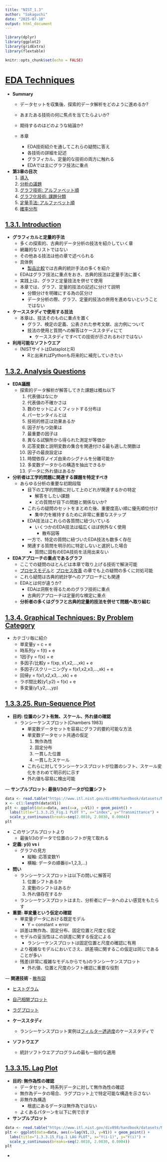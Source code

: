 ```yaml
---
title: "NIST_1.3"
author: "Sakaguchi"
date: "2025-07-10"
output: html_document
---
```


```r
library(dplyr)
library(ggplot2)
library(gridExtra)
library(flextable)

knitr::opts_chunk$set(echo = FALSE)

```

# [EDA Techniques](https://www.itl.nist.gov/div898/handbook/eda/section3/eda3.htm)

- **Summary**
  - データセットを収集後、探索的データ解析をどのように進めるか?
  - あまたある技術の何に焦点を当てたらよいか?
  - 期待するのはどのような結論か?
  
  - 本章
    - EDA技術紹介を通してこれらの疑問に答え
    - 各技術の詳細を記述
    - グラフィカル、定量的な技術の両方に触れる
    - EDAでは主にグラフ技法に重点

- **第3章の目次**
   1. [導入](https://www.itl.nist.gov/div898/handbook/eda/section3/eda31.htm)
   2. [分析の議題](https://www.itl.nist.gov/div898/handbook/eda/section3/eda32.htm)
   3. [グラフ技術: アルファベット順](https://www.itl.nist.gov/div898/handbook/eda/section3/eda33.htm)
   4. [グラフ化技術: 課題分類](https://www.itl.nist.gov/div898/handbook/eda/section3/eda34.htm)
   5. [定量手法: アルファベット順](https://www.itl.nist.gov/div898/handbook/eda/section3/eda35.htm)
   6. [確率分布](https://www.itl.nist.gov/div898/handbook/eda/section3/eda36.htm)


## [1.3.1. Introduction](https://www.itl.nist.gov/div898/handbook/eda/section3/eda31.htm)

- **グラフィカルと定量的手法**
  - 多くの探索的、古典的データ分析の技法を紹介していく章
  - 網羅的なリストではない
  - その他ある技法は他の章で述べられる
  - 具体例
    - [製品比較](https://www.itl.nist.gov/div898/handbook/prc/prc.htm)では古典的統計手法の多くを紹介
  
  - EDAはグラフ技法に重点をおき、古典的技法は定量手法に置く
  - 実践上は、グラフと定量技法を併せて使用
  - 本章では、グラフ、定量的技法の記述に分けて説明
    - 分類分けを明確にする為の区分け
    - データ分析の際、グラフ、定量的技法の併用を進めないということではない

- **ケーススタディで使用する技法**
  - 本章は、技法そのものに重点を置く
    - グラフ、検定の定義、公表された参考文献、出力例について
    - 技法の使用と質問への解答はケーススタディにて
      - ケーススタディですべての技術が示されるわけではない

- **利用可能なソフトウエア**
  - (NISTサイトはDataplotとR)
    - Rと出来ればPythonも将来的に補完していきたい


## [1.3.2. Analysis Questions](https://www.itl.nist.gov/div898/handbook/eda/section3/eda32.htm)

- **EDA議題**
  - 探索的データ解析が解答してきた課題は概ね以下
     1. 代表値はなにか
     2. 代表値の不確かさは
     3. 数のセットによくフィットする分布は
     4. パーセンタイルとは
     5. 技術的修正は効果あるか
     6. 因子がもつ効果は
     7. 最重要の因子は
     8. 異なる試験所から得られた測定が等価か
     9. 応答変数と説明変数の集合を関連付ける最も適した関数は
     10. 因子の最良設定は
     11. 時間依存ノイズ由来のシグナルを分離可能か
     12. 多変数データからの構造を抽出できるか
     13. データに外れ値はあるか

- **分析者は工学的問題に関連する課題を特定すべき**
  - あらゆる分析の重要な初期段階
    - 目下の工学的問題に対して上のどれが関連するかの特定
      - 解答をしたい課題
      - どの質問が目下の問題と関係ないか?
    - これらの疑問のセットをまとめた後、重要度高い順に優先順位付け
      - 集中力を維持するために非常に重要なステップ
    - EDA技法はこれらの各質問に紐づいている
      - いくつかのEDA技法は幅広くほぼ例外なく使用
        - 散布図等
    - 一方で、特定の質問に紐づいたEDA技法も数多く存在
    - 関連する質問を明示的に特定しないと選択した場合
      - 質問に固有のEDA技術を活用出来ない

- **EDAアプローチの重点であるグラフ**
  - ここでの疑問のほとんどは本章で取り上げる技術で解決可能
  - [プロセスモデル](https://www.itl.nist.gov/div898/handbook/pmd/pmd.htm)と
  [プロセス改善](https://www.itl.nist.gov/div898/handbook/pri/pri.htm)
  の章でも上の疑問の多くに対処可能
  - これら疑問は古典的統計学へのアプローチにも関連
  - EDAとは何が違うか?
    - EDAは洞察を得るためのグラフ技術に重点
    - 古典的アプローチは定量的な検定に重点
  - **分析者の多くはグラフと古典的定量的技法を併せて問題へ取り組む**


## [1.3.4. Graphical Techniques: By Problem Category](https://www.itl.nist.gov/div898/handbook/eda/section3/eda34.htm)
- カテゴリ毎に紹介
  - 単変量y = c + e
  - 時系列y = f(t) + e
  - 1因子y = f(x) + e
  - 多因子/比較y = f(xp,  x1,x2,...,xk) + e
  - 多因子/スクリーニングy = f(x1,x2,x3,...,xk) + e
  - 回帰y = f(x1,x2,x3,...,xk) + e
  - ラボ間比較(y1,y2) = f(x) + e
  - 多変量(y1,y2,...,yp)


## [1.3.3.25. Run-Sequence Plot](https://www.itl.nist.gov/div898/handbook/eda/section3/runseqpl.htm)

- **目的: 位置のシフト有無、スケール、外れ値の確認**
  - ランシーケンスプロット(Chambers 1983)
    - 単変数データセットを容易にグラフ的要約可能な方法
    - 単変数データセット共通の仮定
       1. 無作為性
       2. 固定分布
       3. 一貫した位置
       4. 一貫したスケール
    - これらに対してランシーケンスプロットが位置のシフト、スケール変化をきわめて明示的に示す
    - 外れ値も容易に検出可能

― **サンプルプロット: 最後1/3のデータが位置シフト**

```r


data <- read.table("https://www.itl.nist.gov/div898/handbook/datasets/MAVRO.DAT", skip=25)
x <- c(1:length(data$V1))
plt <- ggplot(data=data, aes(x=x, y=V1)) + geom_point() + 
  labs(title="1.3.3.25_Fig.1 PLOT Y", x="index", y="Transmittance") +
  scale_y_continuous(breaks=seq(2.0010, 2.0030, 0.0004))
plt
```

  - このサンプルプロットより
    - 最後1/3のデータで位置のシフトが見て取れる

- **定義: y(i) vs i**
  - グラフの見方
    - 縦軸: 応答変数Yi
    - 横軸: データの順番i(i=1,2,3,...)

- **問い**
  - ランシーケンスプロットは以下の問いに解答可
     1. 位置シフトあるか
     2. 変動のシフトはあるか
     3. 外れ値存在するか
  - ランシーケンスプロットはまた、分析者にデータへのよい感覚をもたらす

- **重要: 単変量という仮定の確認**
  - 単変量データにおける既定モデル
    - Y = constant + error
  - 誤差は無作為、固定分布、固定位置と尺度と仮定
  - モデルの妥当性はこの誤差に関する仮定による
    - ランシーケンスプロットは固定位置と尺度の確認に有用
  
  - より複雑なモデルにおいてさえ、誤差項に関するこの仮定は同じであることが多い
  - 残差(非常に複雑なモデルからでも)のランシーケンスプロット
    - 外れ値、位置と尺度のシフト確認に重要な役割

― **関連技術**
  - [散布図](https://www.itl.nist.gov/div898/handbook/eda/section3/scatterp.htm)
  
  - [ヒストグラム](https://www.itl.nist.gov/div898/handbook/eda/section3/histogra.htm)
  
  - [自己相関プロット](https://www.itl.nist.gov/div898/handbook/eda/section3/autocopl.htm)
  
  - [ラグプロット](https://www.itl.nist.gov/div898/handbook/eda/section3/lagplot.htm)

- **ケーススタディ**
  - ランシーケンスプロット実例は[フィルター透過度](https://www.itl.nist.gov/div898/handbook/eda/section4/eda426.htm)のケーススタディで

- **ソフトウエア**
  - 統計ソフトウエアプログラムの最も一般的な適用


## [1.3.3.15. Lag Plot](https://www.itl.nist.gov/div898/handbook/eda/section3/lagplot.htm)

- **目的: 無作為性の確認**
  - データセット、時系列データに対して無作為性の確認
  - 無作為データの場合、ラグプロット上で特定可能な構造を示さない
  - 非無作為構造
    - 根底にあるデータは無作為ではない
  - よくあるパターンを以下に例で示す

- **サンプルプロット**

```r
data <- read.table("https://www.itl.nist.gov/div898/handbook/datasets/MAVRO.DAT", skip=25)
plt <- ggplot(data=data, aes(x=lag(V1,1), y=V1)) + geom_point() + 
  labs(title="1.3.3.15_Fig.1 LAG PLOT", x="Y(i-1)", y="Y(i)") +
  scale_y_continuous(breaks=seq(2.0010, 2.0030, 0.0004))
plt
```

  - 

